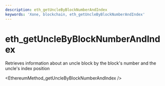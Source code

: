 ```yaml
---
description: eth_getUncleByBlockNumberAndIndex
keywords: 'Xone, blockchain, eth_getUncleByBlockNumberAndIndex'
---
```

# eth_getUncleByBlockNumberAndIndex

Retrieves information about an uncle block by the block's number and the uncle's index position


<EthereumMethod_getUncleByBlockNumberAndIndex />
